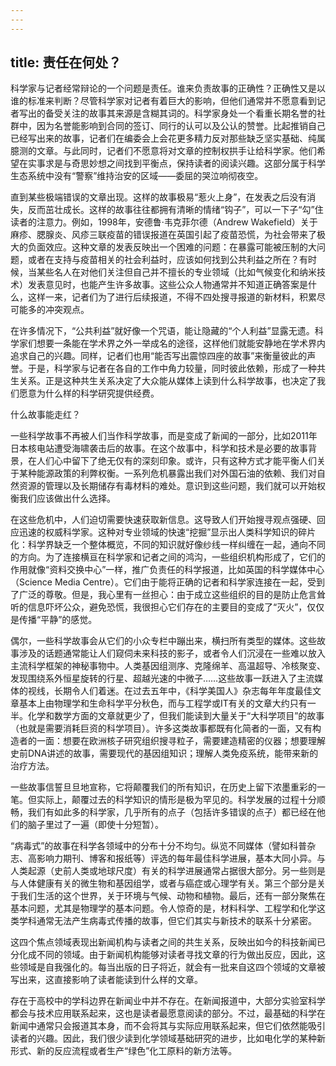 ```yaml
---
---
---
```

title: 责任在何处？
---




科学家与记者经常辩论的一个问题是责任。谁来负责故事的正确性？正确性又是以谁的标准来判断？尽管科学家对记者有着巨大的影响，但他们通常并不愿意看到记者写出的备受关注的故事其来源是含糊其词的。科学家身处一个看重长期名誉的社群中，因为名誉能影响到合同的签订、同行的认可以及公认的赞誉。比起推销自己已经写出来的故事，记者们在编委会上会花更多精力反对那些缺乏坚实基础、纯属臆测的文章。与此同时，记者们不愿意将对文章的控制权拱手让给科学家。他们希望在实事求是与奇思妙想之间找到平衡点，保持读者的阅读兴趣。这部分属于科学生态系统中没有“警察”维持治安的区域——委屈的哭泣响彻夜空。

直到某些极端错误的文章出现。这样的故事极易“惹火上身”，在发表之后没有消失，反而茁壮成长。这样的故事往往都拥有清晰的情绪“钩子”，可以一下子“勾”住读者的注意力。例如，1998年，安德鲁·韦克菲尔德（Andrew Wakefield）关于麻疹、腮腺炎、风疹三联疫苗的错误报道在英国引起了疫苗恐慌，为社会带来了极大的负面效应。这种文章的发表反映出一个困难的问题：在暴露可能被压制的大问题，或者在支持与疫苗相关的社会利益时，应该如何找到公共利益之所在？有时候，当某些名人在对他们关注但自己并不擅长的专业领域（比如气候变化和纳米技术）发表意见时，也能产生许多故事。这些公众人物通常并不知道正确答案是什么，这样一来，记者们为了进行后续报道，不得不四处搜寻报道的新材料，积累尽可能多的冲突观点。

在许多情况下，“公共利益”就好像一个咒语，能让隐藏的“个人利益”显露无遗。科学家们想要一条能在学术界之外一举成名的途径，这样他们就能安静地在学术界内追求自己的兴趣。同样，记者们也用“能否写出震惊四座的故事”来衡量彼此的声誉。于是，科学家与记者在各自的工作中角力较量，同时彼此依赖，形成了一种共生关系。正是这种共生关系决定了大众能从媒体上读到什么科学故事，也决定了我们愿意为什么样的科学研究提供经费。





什么故事能走红？


一些科学故事不再被人们当作科学故事，而是变成了新闻的一部分，比如2011年日本核电站遭受海啸袭击后的故事。在这个故事中，科学和技术是必要的故事背景，在人们心中留下了绝无仅有的深刻印象。或许，只有这种方式才能平衡人们关于某种能源政策的利弊权衡。一系列危机暴露出我们对外国石油的依赖、我们对自然资源的管理以及长期储存有毒材料的难处。意识到这些问题，我们就可以开始权衡我们应该做出什么选择。

在这些危机中，人们迫切需要快速获取新信息。这导致人们开始搜寻观点强硬、回应迅速的权威科学家。这种对专业领域的快速“挖掘”显示出人类科学知识的碎片化：科学界缺乏一个整体概览，不同的知识就好像纱线一样纠缠在一起，通向不同的方向。为了连接横亘在科学家和记者之间的鸿沟，一些组织机构形成了，它们的作用就像“资料交换中心”一样，推广负责任的科学报道，比如英国的科学媒体中心（Science Media Centre）。它们由于能将正确的记者和科学家连接在一起，受到了广泛的尊敬。但是，我心里有一丝担心：由于成立这些组织的目的是防止危言耸听的信息吓坏公众，避免恐慌，我很担心它们存在的主要目的变成了“灭火”，仅仅是传播“平静”的感觉。

偶尔，一些科学故事会从它们的小众专栏中蹦出来，横扫所有类型的媒体。这些故事涉及的话题通常能让人们窥伺未来科技的影子，或者令人们沉浸在一些难以放入主流科学框架的神秘事物中。人类基因组测序、克隆绵羊、高温超导、冷核聚变、发现围绕系外恒星旋转的行星、超越光速的中微子……这些故事一跃进入了主流媒体的视线，长期令人们着迷。在过去五年中，《科学美国人》杂志每年年度最佳文章基本上由物理学和生命科学平分秋色，而与工程学或IT有关的文章大约只有一半。化学和数学方面的文章就更少了，但我们能读到大量关于“大科学项目”的故事（也就是需要消耗巨资的科学项目）。许多这类故事都既有化简者的一面，又有构造者的一面：想要在欧洲核子研究组织搜寻粒子，需要建造精密的仪器；想要理解史前DNA讲述的故事，需要现代的基因组知识；理解人类免疫系统，能带来新的治疗方法。

一些故事信誓旦旦地宣称，它将颠覆我们的所有知识，在历史上留下浓墨重彩的一笔。但实际上，颠覆过去的科学知识的情形是极为罕见的。科学发展的过程十分顺畅，我们有如此多的科学家，几乎所有的点子（包括许多错误的点子）都已经在他们的脑子里过了一遍（即使十分短暂）。

“病毒式”的故事在科学各领域中的分布十分不均匀。纵览不同媒体（譬如科普杂志、高影响力期刊、博客和报纸等）评选的每年最佳科学进展，基本大同小异。与人类起源（史前人类或地球尺度）有关的科学进展通常占据很大部分。另一些则是与人体健康有关的微生物和基因组学，或者与癌症或心理学有关。第三个部分是关于我们生活的这个世界，关于环境与气候、动物和植物。最后，还有一部分聚焦在基本问题，尤其是物理学的基本问题。令人惊奇的是，材料科学、工程学和化学这类学科通常无法产生病毒式传播的故事，但它们其实与新技术的联系十分紧密。

这四个焦点领域表现出新闻机构与读者之间的共生关系，反映出如今的科技新闻已分化成不同的领域。由于新闻机构能够对读者寻找文章的行为做出反应，因此，这些领域是自我强化的。每当出版的日子将近，就会有一批来自这四个领域的文章被写出来，这直接影响了读者能读到什么样的文章。

存在于高校中的学科边界在新闻业中并不存在。在新闻报道中，大部分实验室科学都会与技术应用联系起来，这也是读者最愿意阅读的部分。不过，最基础的科学在新闻中通常只会报道其本身，而不会将其与实际应用联系起来，但它们依然能吸引读者的兴趣。因此，我们很少读到化学领域基础研究的进步，比如电化学的某种新形式、新的反应流程或者生产“绿色”化工原料的新方法等。